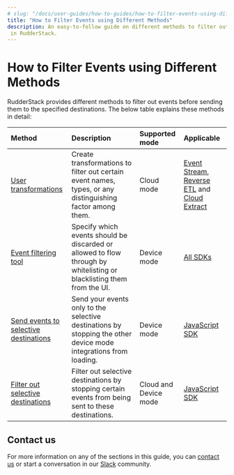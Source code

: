 ```yaml
---
# slug: "/docs/user-guides/how-to-guides/how-to-filter-events-using-different-methods"
title: "How to Filter Events using Different Methods"
description: An easy-to-follow guide on different methods to filter out events before sending them to the specified destinations
 in RudderStack.
---
```


# How to Filter Events using Different Methods

RudderStack provides different methods to filter out events before sending them to the specified destinations. The below table explains these methods in detail:

| Method   | Description        | Supported mode | Applicable |
| :--------- | :----------- | :----------- |:----------- |
| [User transformations](https://www.rudderstack.com/docs/transformations/) | Create transformations to filter out certain event names, types, or any distinguishing factor among them. | Cloud mode |  [Event Stream](https://www.rudderstack.com/docs/stream-sources/), [Reverse ETL](https://www.rudderstack.com/docs/reverse-etl/) and [Cloud Extract](https://www.rudderstack.com/docs/cloud-extract-sources/) |
| [Event filtering tool](https://www.rudderstack.com/docs/stream-sources/rudderstack-sdk-integration-guides/event-filtering/) | Specify which events should be discarded or allowed to flow through by whitelisting or blacklisting them from the UI. | Device mode | [All SDKs](https://www.rudderstack.com/docs/stream-sources/rudderstack-sdk-integration-guides/) |
| [Send events to selective destinations](https://www.rudderstack.com/docs/stream-sources/rudderstack-sdk-integration-guides/rudderstack-javascript-sdk/#loading-selective-destinations) | Send your events only to the selective destinations by stopping the other device mode integrations from loading. |Device mode | [JavaScript SDK](https://www.rudderstack.com/docs/stream-sources/rudderstack-sdk-integration-guides/rudderstack-javascript-sdk/) |
| [Filter out selective destinations](https://www.rudderstack.com/docs/user-guides/how-to-guides/how-to-filter-selective-destinations/)   | Filter out selective destinations by stopping certain events from being sent to these destinations. | Cloud and Device mode | [JavaScript SDK](https://www.rudderstack.com/docs/stream-sources/rudderstack-sdk-integration-guides/rudderstack-javascript-sdk/) |

## Contact us

For more information on any of the sections in this guide, you can [contact us](mailto:%20docs@rudderstack.com) or start a conversation in our [Slack](https://rudderstack.com/join-rudderstack-slack-community) community.
